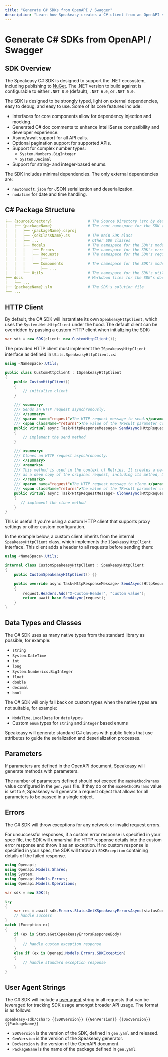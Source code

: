 ```yaml
---
title: "Generate C# SDKs from OpenAPI / Swagger"
description: "Learn how Speakeasy creates a C# client from an OpenAPI spec."
---
```



# Generate C# SDKs from OpenAPI / Swagger

## SDK Overview

The Speakeasy C# SDK is designed to support the .NET ecosystem, including publishing to [NuGet](https://www.nuget.org/).
The .NET version to build against is configurable to either `.NET 8.0` (default), `.NET 6.0`, or `.NET 5.0`.

The SDK is designed to be strongly typed, light on external dependencies, easy to debug, and easy to use. Some of its core features include:

- Interfaces for core components allow for dependency injection and mocking.
- Generated C# doc comments to enhance IntelliSense compatibility and developer experience.
- Async/await support for all API calls.
- Optional pagination support for supported APIs.
- Support for complex number types:
  - `System.Numbers.BigInteger`
  - `System.Decimal`
- Support for string- and integer-based enums.

The SDK includes minimal dependencies. The only external dependencies are:

- `newtonsoft.json` for JSON serialization and deserialization.
- `nodatime` for date and time handling.

## C# Package Structure

```yaml lib-structure.yaml
├── {sourceDirectory}                # The Source Directory (src by default)
|   ├── {packageName}                # The root namespace for the SDK (folder structure mirrors the dot-separated {packageName})
|   |   ├── {packageName}.csproj
|   |   ├── {sdkClassName}.cs        # The main SDK class
|   |   ├── ...                      # Other SDK classes
|   |   ├── Models                   # The namespace for the SDK's models
|   |   |   ├── Errors               # The namespace for the SDK's error response models, where custom exceptions are located
|   |   |   ├── Requests             # The namespace for the SDK's request models which generally houses the request/response models for each API (in older generations and other targets, this folder was called `Operations`)
|   |   |   |   ├── ...
|   |   |   └── Components           # The namespace for the SDK's models generated from components in the OpenAPI document (in older generations, this folder was called `Shared`)
|   |   |       ├── ...
|   |   └── Utils                    # The namespace for the SDK's utility classes
├── docs                             # Markdown files for the SDK's documentation
|   └── ...
├── {packageName}.sln                # The SDK's solution file
└── ...
```

## HTTP Client

By default, the C# SDK will instantiate its own `SpeakeasyHttpClient`, which uses the `System.Net.HttpClient` under the hood. The default client can be overridden by passing a custom HTTP client when initializing the SDK:
```csharp
var sdk = new SDK(client: new CustomHttpClient());
```

The provided HTTP client must implement the `ISpeakeasyHttpClient` interface as defined in `Utils.SpeakeasyHttpClient.cs`:
```csharp
using <NameSpace>.Utils;

public class CustomHttpClient : ISpeakeasyHttpClient
{
    public CustomHttpClient()
    {
        // initialize client
    }

    /// <summary>
    /// Sends an HTTP request asynchronously.
    /// </summary>
    /// <param name="request">The HTTP request message to send.</param>
    /// <span className="returns">The value of the TResult parameter contains the HTTP response message.</span>
    public virtual async Task<HttpResponseMessage> SendAsync(HttpRequestMessage request)
    {
        // implement the send method
    }

    /// <summary>
    /// Clones an HTTP request asynchronously.
    /// </summary>
    /// <remarks>
    /// This method is used in the context of Retries. It creates a new HttpRequestMessage instance
    /// as a deep copy of the original request, including its method, URI, content, headers, and options.
    /// </remarks>
    /// <param name="request">The HTTP request message to clone.</param>
    /// <span className="returns">The value of the TResult parameter contains the cloned HTTP request message.</span>
    public virtual async Task<HttpRequestMessage> CloneAsync(HttpRequestMessage request)
    {
       // implement the clone method
    }
}
```

This is useful if you're using a custom HTTP client that supports proxy settings or other custom configuration.

In the example below, a custom client inherits from the internal `SpeakeasyHttpClient` class, which implements the `ISpekeasyHttpClient` interface. This client adds a header to all requests before sending them:
```csharp
using <NameSpace>.Utils;

internal class CustomSpeakeasyHttpClient : SpeakeasyHttpClient
{
    public CustomSpeakeasyHttpClient() {}

    public override async Task<HttpResponseMessage> SendAsync(HttpRequestMessage request)
    {
        request.Headers.Add("X-Custom-Header", "custom value");
        return await base.SendAsync(request);
    }
}
```

## Data Types and Classes

The C# SDK uses as many native types from the standard library as possible, for example:

- `string`
- `System.DateTime`
- `int`
- `long`
- `System.Numberics.BigInteger`
- `float`
- `double`
- `decimal`
- `bool`

The C# SDK will only fall back on custom types when the native types are not suitable, for example:

- `NodaTime.LocalDate` for `date` types
- Custom `enum` types for `string` and `integer` based enums

Speakeasy will generate standard C# classes with public fields that use attributes to guide the serialization and deserialization processes.

## Parameters

If parameters are defined in the OpenAPI document, Speakeasy will generate methods with parameters.

The number of parameters defined should not exceed the `maxMethodParams` value configured in the `gen.yaml` file. If they do or the `maxMethodParams` value is set to `0`, Speakeasy will generate a request object that allows for all parameters to be passed in a single object.

## Errors

The C# SDK will throw exceptions for any network or invalid request errors.

For unsuccessful responses, if a custom error response is specified in your spec file, the SDK will unmarshal the HTTP response details into the custom error response and throw it as an exception. If no custom response is specified in your spec, the SDK will throw an `SDKException` containing details of the failed response.

```csharp
using Openapi;
using Openapi.Models.Shared;
using System;
using Openapi.Models.Errors;
using Openapi.Models.Operations;

var sdk = new SDK();

try
{
    var res = await sdk.Errors.StatusGetXSpeakeasyErrorsAsync(statusCode: 385913);
    // handle success
}
catch (Exception ex)
{
    if (ex is StatusGetXSpeakeasyErrorsResponseBody)
    {
        // handle custom exception response
    }
    else if (ex is Openapi.Models.Errors.SDKException)
    {
        // handle standard exception response
    }
}

```

## User Agent Strings

The C# SDK will include a [user agent](https://developer.mozilla.org/en-US/docs/Web/HTTP/Headers/User-Agent) string in all requests that can be leveraged for tracking SDK usage amongst broader API usage. The format is as follows: 

```stmpl
speakeasy-sdk/csharp {{SDKVersion}} {{GenVersion}} {{DocVersion}} {{PackageName}}
```

- `SDKVersion` is the version of the SDK, defined in `gen.yaml` and released.
- `GenVersion` is the version of the Speakeasy generator.
- `DocVersion` is the version of the OpenAPI document.
- `PackageName` is the name of the package defined in `gen.yaml`.
